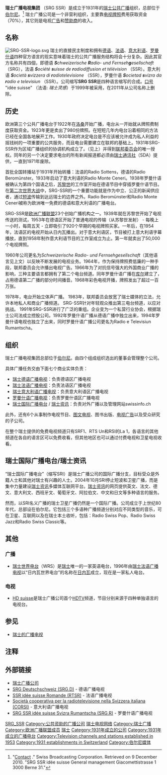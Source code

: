 {{NoteTA
|G1=瑞士地名
}}
{{Infobox broadcasting network
| network_name     = SRG SSR<br/>瑞士广播电视集团
| network_logo     = [[File:SRG_SSR_2011_logo.svg|200px]]
| country          = [[瑞士|瑞士]]
| network_type     = [[广播|广播]]、[[电视|电视]]以及[[网站|网站]]
| available        = 瑞士国内<br/>国际
| key_people       = {{nowrap|Jean-Bernard Münch, [[总裁|总裁]]}}<br/>Claudio Generali, [[副总裁|副总裁]]<br/>Roger de Weck, 总监
| launch_date      = 1931
| founder          = 
| motto            = idée suisse
| past_names       = 
| website          = [http://www.srgssr.ch/ 官方網站]
}}

'''瑞士广播电视集团''' （SRG SSR）是成立于1931年的[[瑞士|瑞士]][[公共广播|公共广播]]组织，总部位于[[伯尔尼|伯尔尼]]。<ref>"[http://www.srgssrideesuisse.ch/en/contact/ Contact] {{Wayback|url=http://www.srgssrideesuisse.ch/en/contact/ |date=20171018010045 }}." Swiss Broadcasting Corporation. Retrieved on 9 December 2010. "SRG SSR idée suisse General management Giacomettistrasse 1 3000 Berne 31."</ref> 瑞士广播公司是一个非营利组织，主要靠[[电视牌照|电视牌照]]费用获取资金（70%），其它则是电视[[广告|广告]]和[[赞助商|赞助商]]的收入。

==名称==
[[Image:SRG-SSR-logo.svg|thumb]]
瑞士的直接民主制度和拥有[[德语|德语]]、[[法语|法语]]、[[意大利语|意大利语]]、[[罗曼什语|罗曼什语]]四种官方语言的现实意味着瑞士的公共广播服务结构将会十分复杂。因此其官方名称共有四個，即德语 '''''S'''chweizerische '''R'''adio- und Fernseh'''g'''esellschaft'' （SRG），法语 '''''S'''ociété '''s'''uisse de '''r'''adiodiffusion et télévision'' （SSR）。意大利语 '''''S'''ocietà '''s'''vizzera di '''r'''adiotelevisione'' （SSR），罗曼什语 '''''S'''ocietad '''s'''vizra da '''r'''adio e televisiun'' （SSR）。公司缩写'''SRG SSR'''是四种语言缩写的合成。[[口号|口号]] "idée suisse" （法语: ''瑞士灵感''）于1999年被采用，在2011年从公司名称上删除。

==历史==

欧洲第三个公共广播电台于1922年在[[洛桑|洛桑]]开始广播，电台从一开始就从牌照费制度获取资金。1923年更是卖出了980份牌照。在短短几年内电台沿着相同的方法已经在全国各地展开工作。1930年政府决定电台是不应该被允许成为私人利益的摇钱树的一项重要的公共服务，而且电台需要建立在联邦的基础上。1931年SRG-SSR作为区域广播组织的协调机构成立了。（见上）并得到[[瑞士联邦委员会|联邦委员会]]的唯一授权。同年的另一个决定要求电台的所有新闻报道都必须由[[瑞士通讯社|瑞士通讯社]]（SDA）提供，一直到1971年废除。 

首批全国转播站于1931年开始转播：法语的Radio Sottens，德语的Radio Beromünster。1933年启动了意大利语的Radio Monte Ceneri。1938年罗曼什语被确认为第四个国语之后，[[苏黎世|苏黎世]]的工作室开始在德语节目中穿插罗曼什语节目。在[[第二次世界大战|第二次世界大战]]中，SRG-SSR的一个重要功能就是作为中立、公正的新闻供应者，通过[[短波|短波]]传输到达远瑞士的边界之外。Radio Beromünster和Radio Monte Ceneri被称为欧洲唯一免费的德语和意大利语的广播电台。

SRG-SSR是[[欧洲广播联盟|欧洲广播联盟]]23个创始广播机构之一。1939年就在苏黎世开始了电视传送的测试，1953年在德语区开始了普通电视的传输（从苏黎世发射） - 每晚上一小时，每周五天 - 立即吸引了920个早期的电视牌照买家。一年后，在1954年，法语区的电视开始从日内瓦播出。对于意大利语区，节目被打上意大利语字幕播放，直到1958年制作意大利语节目的工作室成立为止。第一年就卖出了50,000个电视牌照。 

1960年公司更名为''Schweizerische Radio- und Fernsehgesellschaft''（其他语言见上文）以反映不断发展的电视业务。1964年，作为保持牌照费低廉的一种手段，联邦委员会允许播出电视广告。1966年为了对抗信号强大的外国商业广播的影响，三种主要语言都拥有了第二个电台频道。同年罗曼什语广播在[[库尔|库尔]]建立了，占用德语第二广播的部分时间播音。1968年彩色电视开播，牌照发出了超过一百万张。

1978年，电台开始立体声广播。 1983年，联邦委员会放宽了瑞士媒体的立法，允许本地私人和商业广播频道。 SRG-SSR针对年轻观众推出第三电台频道，以应对挑战。 1991年SRG-SSR进行了广泛的重组。企业变为一个私营行业协会，根据瑞士公司法成立控股公司。1992年罗曼什语广播从德语广播中独立出来，1994年罗曼什语电视也独立了出来，同时罗曼什语广播公司更名为Radio e Televisiun Rumantscha。

==组织==

瑞士广播电视集团总部位于[[伯尔尼|伯尔尼]]。由四个组成组织选出的董事会管理整个公司。

具体广播任务交由下面七个商业实体负责：
* [[瑞士德语广播电视|瑞士德语广播电视]]：负责德语区广播电视
* [[瑞士法语广播电视|瑞士法语广播电视]]：负责法语区广播电视
* [[瑞士意大利语广播电视|瑞士意大利语广播电视]]：负责意大利语区广播电视
* [[罗曼什语广播电视|罗曼什语广播电视]]：负责罗曼什语区广播电视
* [[瑞士国际广播电台|瑞士国际广播电台]] / [[瑞士资讯|瑞士资讯]]：负责对外广播以及管理网站swissinfo.ch

此外，还有6个从事制作电视节目、[[图文电视|图文电视]]、图书出版、[[电视广告|电视广告]]以及受众研究的子公司。

在整个瑞士提供的免费电视频道只有SRF1、RTS Un和RSI的La 1，各语言的其他频道在各自的语言区可以免费收看，但其他地区也可以通过付费电视和卫星电视收看。

==瑞士国际广播电台/瑞士资讯==

“瑞士国际广播电台”（缩写SRI）是瑞士广播公司的国际广播分支，目标受众是外籍人士和其他对瑞士有兴趣的人士。2004年10月SRI停止短波和卫星广播，而是集中力量建设[[瑞士资讯|瑞士资讯]]多媒体互联网平台。[[瑞士资讯|瑞士资讯]]的网页提供英文、法文、德文、意大利文、西班牙文、葡萄牙文、阿拉伯文、中文和日文等多种语言的服务。 

然而，以SRI名义广播的瑞士卫星广播仍然是一个国际广播。公司成立于上世纪80年代，总部设在伯尔尼。它包括三个多语种广播频道分别对应不同类型的音乐，可在卫星、互联网以及在瑞士本土收听，包括：Radio Swiss Pop、Radio Swiss Jazz和Radio Swiss Classic等。

==其他==
===广播===

*[[瑞士世界电台|瑞士世界电台]]（WRS）是[[瑞士|瑞士]]唯一的一家英语电台，1996年由[[瑞士法语广播电视|瑞士法语广播电视]]以“日内瓦世界电台”的名称在[[日内瓦|日内瓦]]成立，现在是一家私人电台。

===电视===

*[[HD_suisse|HD suisse]]是瑞士广播公司首个[[HDTV|HDTV]]频道，节目分别来源于四种单独语言的电视台。

== 参见 ==
* [[瑞士的广播电视|瑞士的广播电视]]

==注释==
{{reflist}}

==外部链接==
*[http://www.srgssr.ch/en/ 瑞士广播公司] {{Wayback|url=http://www.srgssr.ch/en/ |date=20121230185224 }} {{en icon}}{{de icon}}{{fr icon}}{{it icon}}{{rm icon}}
*[http://www.srgdeutschschweiz.ch SRG Deutschschweiz (SRG.D)] {{Wayback|url=http://www.srgdeutschschweiz.ch/ |date=20130126065511 }} - 德语广播电视 {{de icon}}
*[http://www.rtsr.ch SSR idée suisse Romande (RTSR)] {{Wayback|url=http://www.rtsr.ch/ |date=20210421213801 }} - 法语广播电视 {{fr icon}}
*[http://www.corsi-rsi.ch/ Società cooperativa per la radiotelevisione nella Svizzera italiana (CORSI)] {{Wayback|url=http://www.corsi-rsi.ch/ |date=20210225003017 }} - 意大利语广播电视 {{it icon}}
*[https://web.archive.org/web/20130706071714/http://interpresa.rtr.ch/interpresa/srg-r.html SRG SSR idée suisse Svizra Rumantscha (SRG.R)] - 罗曼什语广播电视 {{rm icon}}
{{歐洲廣播聯盟成員}}
{{Portal bar|电视|瑞士}}

[[Category:SRG_SSR|]]
[[Category:公共资助的广播公司|Category:公共资助的广播公司]]
[[Category:瑞士电视网络|]]
[[Category:瑞士广播|Category:瑞士广播]]
[[Category:欧洲广播联盟成员|Category:欧洲广播联盟成员]]
[[Category:多語廣播|瑞士]]
[[Category:1931年成立的公司|Category:1931年成立的公司]]
[[Category:1931年成立的广播电台|Category:1931年成立的广播电台]]
[[Category:Television_channels_and_stations_established_in_1953|Category:Television channels and stations established in 1953]]
[[Category:1931_establishments_in_Switzerland|Category:1931 establishments in Switzerland]]
[[Category:伯尔尼媒体|Category:伯尔尼媒体]]